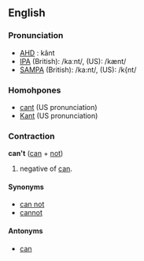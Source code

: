 ==English==
=== Pronunciation ===
*[[w:AHD|AHD]] : kănt
*[[w:IPA|IPA]] (British): /kaːnt/, (US): /kænt/
*[[w:SAMPA|SAMPA]] (British): /ka:nt/, (US): /k{nt/

===Homohpones===
*[[cant]] (US pronunciation)
*[[Kant]] (US pronunciation)<!-- in my (au) accent I pronounce Kant with the US sound and can't with the British sound, but I don't know if this is correct -->

===Contraction===
'''can't''' ([[can]] + [[not]])

# negative of [[can]].

====Synonyms====
*[[can not]]
*[[cannot]]

====Antonyms====
*[[can]]